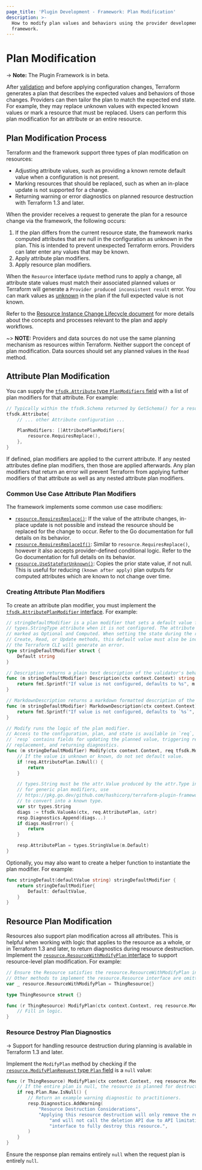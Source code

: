 ```yaml
---
page_title: 'Plugin Development - Framework: Plan Modification'
description: >-
  How to modify plan values and behaviors using the provider development
  framework.
---
```


# Plan Modification

-> **Note:** The Plugin Framework is in beta.

After [validation](/plugin/framework/validation) and before applying configuration changes, Terraform generates a plan that describes the expected values and behaviors of those changes. Providers can then tailor the plan to match the expected end state. For example, they may replace unknown values with expected known values or mark a resource that must be replaced. Users can perform this plan modification for an attribute or an entire resource.

## Plan Modification Process

Terraform and the framework support three types of plan modification on resources:

- Adjusting attribute values, such as providing a known remote default value when a configuration is not present.
- Marking resources that should be replaced, such as when an in-place update is not supported for a change.
- Returning warning or error diagnostics on planned resource destruction with Terraform 1.3 and later.

When the provider receives a request to generate the plan for a resource change via the framework, the following occurs:

1. If the plan differs from the current resource state, the framework marks computed attributes that are null in the configuration as unknown in the plan. This is intended to prevent unexpected Terraform errors. Providers can later enter any values that may be known.
1. Apply attribute plan modifiers.
1. Apply resource plan modifiers.

When the `Resource` interface `Update` method runs to apply a change, all attribute state values must match their associated planned values or Terraform will generate a `Provider produced inconsistent result` error. You can mark values as [unknown](/plugin/framework/types#unknown) in the plan if the full expected value is not known.

Refer to the [Resource Instance Change Lifecycle document](https://github.com/hashicorp/terraform/blob/main/docs/resource-instance-change-lifecycle.md) for more details about the concepts and processes relevant to the plan and apply workflows.

~> **NOTE:** Providers and data sources do not use the same planning mechanism as resources within Terraform. Neither support the concept of plan modification. Data sources should set any planned values in the `Read` method.

## Attribute Plan Modification

You can supply the [`tfsdk.Attribute` type `PlanModifiers` field](https://pkg.go.dev/github.com/hashicorp/terraform-plugin-framework/tfsdk#Attribute.PlanModifiers) with a list of plan modifiers for that attribute. For example:

```go
// Typically within the tfsdk.Schema returned by GetSchema() for a resource.
tfsdk.Attribute{
    // ... other Attribute configuration ...

    PlanModifiers: []AttributePlanModifiers{
        resource.RequiresReplace(),
    },
}
```

If defined, plan modifiers are applied to the current attribute. If any nested attributes define plan modifiers, then those are applied afterwards. Any plan modifiers that return an error will prevent Terraform from applying further modifiers of that attribute as well as any nested attribute plan modifiers.

### Common Use Case Attribute Plan Modifiers

The framework implements some common use case modifiers:

- [`resource.RequiresReplace()`](https://pkg.go.dev/github.com/hashicorp/terraform-plugin-framework/resource#RequiresReplace): If the value of the attribute changes, in-place update is not possible and instead the resource should be replaced for the change to occur. Refer to the Go documentation for full details on its behavior.
- [`resource.RequiresReplaceIf()`](https://pkg.go.dev/github.com/hashicorp/terraform-plugin-framework/resource#RequiresReplaceIf): Similar to `resource.RequiresReplace()`, however it also accepts provider-defined conditional logic. Refer to the Go documentation for full details on its behavior.
- [`resource.UseStateForUnknown()`](https://pkg.go.dev/github.com/hashicorp/terraform-plugin-framework/resource#UseStateForUnknown): Copies the prior state value, if not null. This is useful for reducing `(known after apply)` plan outputs for computed attributes which are known to not change over time.

### Creating Attribute Plan Modifiers

To create an attribute plan modifier, you must implement the [`tfsdk.AttributePlanModifier` interface](https://pkg.go.dev/github.com/hashicorp/terraform-plugin-framework/tfsdk#AttributePlanModifier). For example:

```go
// stringDefaultModifier is a plan modifier that sets a default value for a
// types.StringType attribute when it is not configured. The attribute must be
// marked as Optional and Computed. When setting the state during the resource
// Create, Read, or Update methods, this default value must also be included or
// the Terraform CLI will generate an error.
type stringDefaultModifier struct {
    Default string
}

// Description returns a plain text description of the validator's behavior, suitable for a practitioner to understand its impact.
func (m stringDefaultModifier) Description(ctx context.Context) string {
    return fmt.Sprintf("If value is not configured, defaults to %s", m.Default)
}

// MarkdownDescription returns a markdown formatted description of the validator's behavior, suitable for a practitioner to understand its impact.
func (m stringDefaultModifier) MarkdownDescription(ctx context.Context) string {
    return fmt.Sprintf("If value is not configured, defaults to `%s`", m.Default)
}

// Modify runs the logic of the plan modifier.
// Access to the configuration, plan, and state is available in `req`, while
// `resp` contains fields for updating the planned value, triggering resource
// replacement, and returning diagnostics.
func (m stringDefaultModifier) Modify(ctx context.Context, req tfsdk.ModifyAttributePlanRequest, resp *tfsdk.ModifyAttributePlanResponse) {
    // If the value is unknown or known, do not set default value.
    if !req.AttributePlan.IsNull() {
        return
    }

    // types.String must be the attr.Value produced by the attr.Type in the schema for this attribute
    // for generic plan modifiers, use
    // https://pkg.go.dev/github.com/hashicorp/terraform-plugin-framework/tfsdk#ConvertValue
    // to convert into a known type.
    var str types.String
    diags := tfsdk.ValueAs(ctx, req.AttributePlan, &str)
    resp.Diagnostics.Append(diags...)
    if diags.HasError() {
        return
    }

    resp.AttributePlan = types.StringValue(m.Default)
}
```

Optionally, you may also want to create a helper function to instantiate the plan modifier. For example:

```go
func stringDefault(defaultValue string) stringDefaultModifier {
    return stringDefaultModifier{
        Default: defaultValue,
    }
}
```

## Resource Plan Modification

Resources also support plan modification across all attributes. This is helpful when working with logic that applies to the resource as a whole, or in Terraform 1.3 and later, to return diagnostics during resource destruction. Implement the [`resource.ResourceWithModifyPlan` interface](https://pkg.go.dev/github.com/hashicorp/terraform-plugin-framework/resource#ResourceWithModifyPlan) to support resource-level plan modification. For example:

```go
// Ensure the Resource satisfies the resource.ResourceWithModifyPlan interface.
// Other methods to implement the resource.Resource interface are omitted for brevity
var _ resource.ResourceWithModifyPlan = ThingResource{}

type ThingResource struct {}

func (r ThingResource) ModifyPlan(ctx context.Context, req resource.ModifyPlanRequest, resp *resource.ModifyPlanResponse) {
    // Fill in logic.
}
```

### Resource Destroy Plan Diagnostics

-> Support for handling resource destruction during planning is available in Terraform 1.3 and later.

Implement the `ModifyPlan` method by checking if the [`resource.ModifyPlanRequest` type `Plan` field](https://pkg.go.dev/github.com/hashicorp/terraform-plugin-framework/resource#ModifyPlanRequest.Plan) is a `null` value:

```go
func (r ThingResource) ModifyPlan(ctx context.Context, req resource.ModifyPlanRequest, resp *resource.ModifyPlanResponse) {
    // If the entire plan is null, the resource is planned for destruction.
    if req.Plan.Raw.IsNull() {
        // Return an example warning diagnostic to practitioners.
        resp.Diagnostics.AddWarning(
            "Resource Destruction Considerations",
            "Applying this resource destruction will only remove the resource from the Terraform state "+
                "and will not call the deletion API due to API limitations. Manually use the web "+
                "interface to fully destroy this resource.",
        )
    }
}
```

Ensure the response plan remains entirely `null` when the request plan is entirely `null`.
